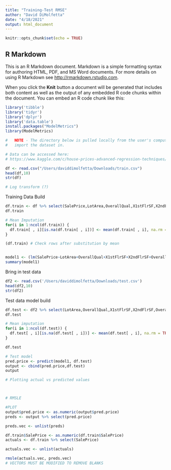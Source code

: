 ```yaml
---
title: "Training-Test RMSE"
author: "David DiMolfetta"
date: "4/18/2021"
output: html_document
---
```


```r
knitr::opts_chunk$set(echo = TRUE)
```

## R Markdown

This is an R Markdown document. Markdown is a simple formatting syntax for authoring HTML, PDF, and MS Word documents. For more details on using R Markdown see <http://rmarkdown.rstudio.com>.

When you click the **Knit** button a document will be generated that includes both content as well as the output of any embedded R code chunks within the document. You can embed an R code chunk like this:

```r
library('tibble')
library('tidyr')
library('dplyr')
library('data.table')
install.packages("ModelMetrics")
library(ModelMetrics)

#   NOTE - The directory below is pulled locally from the user's computer, please modify to 
#   import the dataset in.

# Data can be accessed here:
# https://www.kaggle.com/c/house-prices-advanced-regression-techniques/data?select=train.csv

df <- read.csv("/Users/daviddimolfetta/Downloads/train.csv")
head(df,10)
str(df)

# Log transform (?)

```

Training Data Build

```r
df.train <- df %>% select(SalePrice,LotArea,OverallQual,X1stFlrSF,X2ndFlrSF,OverallCond,LotFrontage,GarageArea)
df.train

# Mean Imputation
for(i in 1:ncol(df.train)) {
  df.train[ , i][is.na(df.train[ , i])] <- mean(df.train[ , i], na.rm = TRUE)
}

(df.train) # Check rows after substitution by mean


model1 <- (lm(SalePrice~LotArea+OverallQual+X1stFlrSF+X2ndFlrSF+OverallCond+LotFrontage+GarageArea,data=df.train)) 
summary(model1)

```


Bring in test data

```r

df2 <- read.csv('/Users/daviddimolfetta/Downloads/test.csv')
head(df2,10)
str(df2)
```
Test data model build

```r
df.test <- df2 %>% select(LotArea,OverallQual,X1stFlrSF,X2ndFlrSF,OverallCond,LotFrontage,GarageArea)
df.test

# Mean imputation
for(i in 1:ncol(df.test)) {
  df.test[ , i][is.na(df.test[ , i])] <- mean(df.test[ , i], na.rm = TRUE)
}

df.test

# Test model
pred.price <- predict(model1, df.test)
output <- cbind(pred.price,df.test)
output

```



```r
# Plotting actual vs predicted values




```




```r
# RMSLE

#PLOT
output$pred.price <- as.numeric(output$pred.price)
preds <- output %>% select(pred.price)

preds.vec <- unlist(preds)

df.train$SalePrice <- as.numeric(df.train$SalePrice)
actuals <- df.train %>% select(SalePrice)

actuals.vec <- unlist(actuals)

rmsle(actuals.vec, preds.vec)
# VECTORS MUST BE MODIFIED TO REMOVE BLANKS


```

